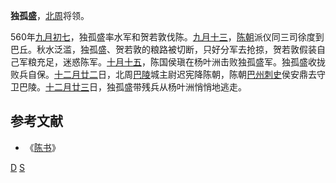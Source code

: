 '''独孤盛'''，[[北周|北周]]将领。

560年[[九月初七|九月初七]]，独孤盛率水军和贺若敦伐陈。[[九月十三|九月十三]]，[[陈朝|陈朝]]派仪同三司徐度到巴丘。秋水泛滥，独孤盛、贺若敦的粮路被切断，只好分军去抢掠，贺若敦假装自己军粮充足，迷惑陈军。[[十月十五|十月十五]]，陈国侯瑱在杨叶洲击败独孤盛军。独孤盛收拢败兵自保。[[十二月廿二|十二月廿二]]日，北周[[巴陵|巴陵]]城主尉迟宪降陈朝，陈朝[[巴州|巴州]][[刺史|刺史]]侯安鼎去守卫巴陵。[[十二月廿三|十二月廿三]]日，独孤盛带残兵从杨叶洲悄悄地逃走。
==参考文献==
*《[[陈书|陈书]]》

[[Category:北周军事人物|D]]
[[Category:独孤姓|S]]